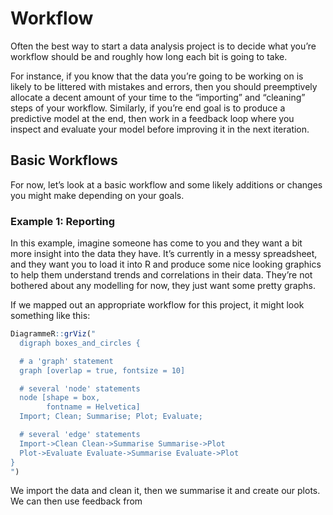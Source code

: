 # Workflow

Often the best way to start a data analysis project is to decide what you're workflow should be and roughly how long each bit is going to take.

For instance, if you know that the data you're going to be working on is likely to be littered with mistakes and errors, then you should preemptively allocate a decent amount of your time to the "importing" and "cleaning" steps of your workflow. Similarly, if you're end goal is to produce a predictive model at the end, then work in a feedback loop where you inspect and evaluate your model before improving it in the next iteration.

## Basic Workflows

For now, let's look at a basic workflow and some likely additions or changes you might make depending on your goals.

### Example 1: Reporting

In this example, imagine someone has come to you and they want a bit more insight into the data they have. It's currently in a messy spreadsheet, and they want you to load it into R and produce some nice looking graphics to help them understand trends and correlations in their data. They're not bothered about any modelling for now, they just want some pretty graphs.

If we mapped out an appropriate workflow for this project, it might look something like this:

```r
DiagrammeR::grViz("
  digraph boxes_and_circles {

  # a 'graph' statement
  graph [overlap = true, fontsize = 10]

  # several 'node' statements
  node [shape = box,
        fontname = Helvetica]
  Import; Clean; Summarise; Plot; Evaluate; 

  # several 'edge' statements
  Import->Clean Clean->Summarise Summarise->Plot
  Plot->Evaluate Evaluate->Summarise Evaluate->Plot
}
")
```

We import the data and clean it, then we summarise it and create our plots. We can then use feedback from 